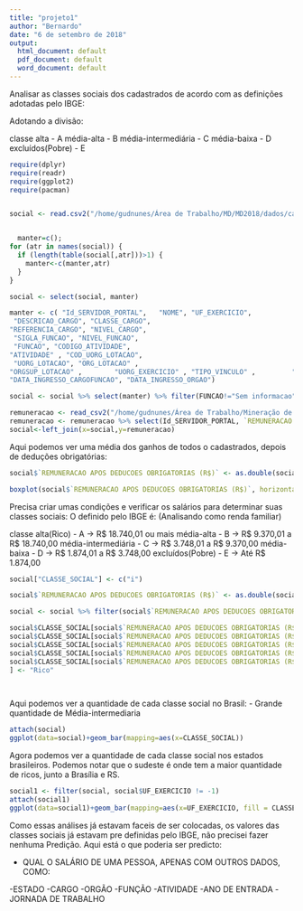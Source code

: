 ```yaml
---
title: "projeto1"
author: "Bernardo"
date: "6 de setembro de 2018"
output:
  html_document: default
  pdf_document: default
  word_document: default
---
```


Analisar as classes sociais dos cadastrados de acordo com as definições adotadas pelo IBGE:

Adotando a divisão: 

classe alta - A
média-alta - B
média-intermediária - C
média-baixa - D
excluídos(Pobre) - E

```r
require(dplyr)
require(readr)
require(ggplot2)
require(pacman)


social <- read.csv2("/home/gudnunes/Área de Trabalho/MD/MD2018/dados/cadastrocivil.csv")


  manter=c(); 
for (atr in names(social)) { 
  if (length(table(social[,atr]))>1) {
    manter<-c(manter,atr)
  } 
}

social <- select(social, manter)

manter <- c( "Id_SERVIDOR_PORTAL",   "NOME", "UF_EXERCICIO",          
 "DESCRICAO_CARGO", "CLASSE_CARGO",   
"REFERENCIA_CARGO", "NIVEL_CARGO", 
 "SIGLA_FUNCAO", "NIVEL_FUNCAO", 
 "FUNCAO", "CODIGO_ATIVIDADE",
"ATIVIDADE" , "COD_UORG_LOTACAO",
 "UORG_LOTACAO", "ORG_LOTACAO" ,
"ORGSUP_LOTACAO" ,        "UORG_EXERCICIO" , "TIPO_VINCULO" ,         "JORNADA_DE_TRABALHO" ,
"DATA_INGRESSO_CARGOFUNCAO", "DATA_INGRESSO_ORGAO")  

social <- social %>% select(manter) %>% filter(FUNCAO!="Sem informacao")

remuneracao <- read_csv2("/home/gudnunes/Área de Trabalho/Mineração de dados/MD2018/dados/Remuneracao.csv")
remuneracao <- remuneracao %>% select(Id_SERVIDOR_PORTAL, `REMUNERACAO BASICA BRUTA (R$)`, `REMUNERACAO APOS DEDUCOES OBRIGATORIAS (R$)`)
social<-left_join(x=social,y=remuneracao)

```

Aqui podemos ver uma média dos ganhos de todos o cadastrados, depois de deduções obrigatórias: 

```r

social$`REMUNERACAO APOS DEDUCOES OBRIGATORIAS (R$)` <- as.double(social$`REMUNERACAO APOS DEDUCOES OBRIGATORIAS (R$)`)

boxplot(social$`REMUNERACAO APOS DEDUCOES OBRIGATORIAS (R$)`, horizontal = T)


```


Precisa criar umas condições e verificar os salários para determinar suas classes sociais:
O definido pelo IBGE é: (Analisando como renda familiar)

classe alta(Rico) - A    -> R$ 18.740,01 ou mais
média-alta - B    -> R$ 9.370,01 a R$ 18.740,00
média-intermediária - C   -> R$ 3.748,01 a R$ 9.370,00
média-baixa - D   -> R$ 1.874,01 a R$ 3.748,00
excluídos(Pobre) - E    -> Até R$ 1.874,00

```r



social["CLASSE_SOCIAL"] <- c("i")

social$`REMUNERACAO APOS DEDUCOES OBRIGATORIAS (R$)` <- as.double(social$`REMUNERACAO APOS DEDUCOES OBRIGATORIAS (R$)`)

social <- social %>% filter(social$`REMUNERACAO APOS DEDUCOES OBRIGATORIAS (R$)` != is.na(social$`REMUNERACAO APOS DEDUCOES OBRIGATORIAS (R$)`))

social$CLASSE_SOCIAL[social$`REMUNERACAO APOS DEDUCOES OBRIGATORIAS (R$)` <= 1874] <- "Pobre"
social$CLASSE_SOCIAL[social$`REMUNERACAO APOS DEDUCOES OBRIGATORIAS (R$)` > 1874 & social$`REMUNERACAO APOS DEDUCOES OBRIGATORIAS (R$)` <= 3748] <- "Media-baixa"
social$CLASSE_SOCIAL[social$`REMUNERACAO APOS DEDUCOES OBRIGATORIAS (R$)` > 3748 & social$`REMUNERACAO APOS DEDUCOES OBRIGATORIAS (R$)` <= 9370] <- "Media-intermediaria"
social$CLASSE_SOCIAL[social$`REMUNERACAO APOS DEDUCOES OBRIGATORIAS (R$)` > 9370 & social$`REMUNERACAO APOS DEDUCOES OBRIGATORIAS (R$)` <= 18740] <- "Media-alta"
social$CLASSE_SOCIAL[social$`REMUNERACAO APOS DEDUCOES OBRIGATORIAS (R$)` > 18740
] <- "Rico"

  

```

Aqui podemos ver a quantidade de cada classe social no Brasil:
- Grande quantidade de Média-intermediaria

```r

attach(social)
ggplot(data=social)+geom_bar(mapping=aes(x=CLASSE_SOCIAL))

```


Agora podemos ver a quantidade de cada classe social nos estados brasileiros.
Podemos notar que o sudeste é onde tem a maior quantidade de ricos, junto a Brasília e RS.

```r

social1 <- filter(social, social$UF_EXERCICIO != -1)
attach(social1)
ggplot(data=social1)+geom_bar(mapping=aes(x=UF_EXERCICIO, fill = CLASSE_SOCIAL))+theme(legend.position = 'top')


```



Como essas análises já estavam faceis de ser colocadas, os valores das classes sociais já estavam pre definidas pelo IBGE, não precisei fazer nenhuma Predição.
  Aqui está o que poderia ser predicto:
  
  - QUAL O SALÁRIO DE UMA PESSOA, APENAS COM OUTROS DADOS, COMO:
  
  -ESTADO
  -CARGO
  -ORGÃO
  -FUNÇÃO
  -ATIVIDADE
  -ANO DE ENTRADA
  -JORNADA DE TRABALHO
  
  